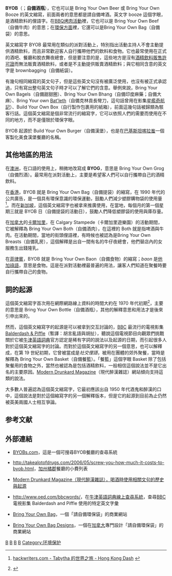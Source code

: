 {{For|重金屬樂團[[墮落體制|墮落體制]]的歌曲|B.Y.O.B. (歌曲)}}

'''BYOB'''（{{Lang-en|'''B'''ring '''Y'''our '''O'''wn '''B'''ottle}}；'''自備酒瓶'''），它也可以是 Bring Your Own Beer 或 Bring Your Own Booze 的英文縮寫，前面兩者的意思都是請自備啤酒。英文字 booze 這個字眼，是酒精飲料的俚語字。在[[燒烤|BBQ烤肉活動]]裡，它也可以是 Bring Your Own Beef（自備牛肉）的意思；在[[環保方面|環保方面]]裡，它還可以是Bring Your Own Bag（自備袋）的意思。

英文縮寫字 BYOB 最常用在類似的派對活動上，特別指出活動主持人不會主動提供酒精飲料，而且非常歡迎客人自行攜帶他們的飲料和食物。它也最常使用在正式的酒吧、餐廳和脫衣舞夜總會，但是要注意的是，這些地方是沒有[[酒精飲料販售許可證|酒精飲料販售許可證]]而無法販賣酒精飲料，或者是不主動提供販賣酒精飲料；與它相同含意的英文字是 brownbagging（自備紙袋）。

有幾句相同縮寫的英文句子，但是這些英文句沒有被廣泛使用，也沒有被正式承認過，只有寫出整句英文句子時才可以了解它們的含意。舉例來說，Bring Your Own Bagels（自備甜甜圈）、Bring Your Own Bhang（自備印度麻藥；自備大麻）、Bring Your own [[Bat'leth|Bat'leth]]（自備克林貢長彎刀，這句話曾用在影集[[星艦奇航記：重返地球|星艦奇航記]]）、Build Your Own Box（自行製作包裹用的紙箱），前面這幾句話被歸類為駭客行話。這個英文縮寫是個非常流行的縮寫字，它可以依照人們的需要而使用在不同的地方，而不是僅限於環保字眼。

BYOB 起源於 Build Your Own Burger（自備漢堡），也是在[[巴基斯坦|巴基斯坦]][[喀拉蚩|喀拉蚩]]一個客製化美食漢堡餐廳的名稱。

== 其他地區的用法 ==
在[[澳洲|澳洲]]，在口語的使用上，稍微地改寫成 '''BYOG'''，意思是 Bring Your Own Grog（自備烈酒）。最常用在派對活動上，主要是希望客人們可以自行攜帶自己的酒精飲料。

在[[香港|香港]]，BYOB 就是 Bring Your Own Bag（自備提袋）的縮寫，在 1990 年代的公共廣告，是一個具有環保意識的環保運動，鼓勵人們減少塑膠購物袋的使用量<ref>{{en}}[http://www.hackwriters.com/TabHK.htm hackwriters.com - Tabytha 的世界之旅 - Hong Kong Dash<!-- Bot generated title -->] {{Wayback|url=http://www.hackwriters.com/TabHK.htm |date=20090123121449 }}</ref>。而在[[新加坡|新加坡]]，這個英文縮寫字也被拿來推廣使用，在當地，每個月的第一個星期三就是 BYOB 日（自備提袋的活動日），鼓勵人們降低塑膠袋的使用與庫存量。

在[[加拿大|加拿大]]的[[卡爾加里|卡爾加里]]，在 Calgary Stampede（卡爾加里遊樂園）的活動期間，它被解釋為 Bring Your Own Both（自備酒肉），在這裡的 Both 就是指啤酒與牛肉。在活動期間，當地的街頭俚語裡，有時候也被認為是Bring Your Own Breasts（自備乳房），這個解釋是出自一間有名的牛仔夜總會，他們替店內的女服務生出錢隆乳。

在[[菲律賓|菲律賓]]，BYOB 就是 Bring Your Own Baon（自備食物）的縮寫；''baon'' 是[[他加祿語|他加祿語]]，意思是食物。這是在派對活動裡最普遍的用法，讓客人們知道在聚餐時要自行攜帶自己的食物。

== 詞的起源 ==

這個英文縮寫字首次用在網際網路線上資料的時間大約在 1970 年代初期<ref>{{en}}{{cite web | url=http://dictionary.reference.com/browse/BYOB | title=BYOB - 來自 Dictionary.com 的定義說明 | accessdate=2006-12-11 | archive-date=2007-02-26 | archive-url=https://web.archive.org/web/20070226172824/http://dictionary.reference.com/browse/BYOB | dead-url=no }}</ref>，主要的意思是 Bring Your Own Bottle（自備酒瓶），其他的解釋意思和用法才是後來引申出來的。

然而，這個英文縮寫字的起源是可以被拿到交互討論的，[[BBC|BBC]] 最流行的電視影集 [[Balderdash_&_Piffle|Balderdash & Piffle]]（暫譯：胡言亂語與胡扯），聽說這個電視節目向觀眾們挑戰關於它被[[牛津英語詞典|牛津英語詞典]]官方認定是稀有字詞的說法以及起源的日期，而引起很多人對於這個英文縮寫字的討論。而對於這個英文縮寫字的另一個意思，也可以解釋成，在第 19 世紀初期，它曾被當成是''社交俚語''，被用在團體的郊外聚餐，當時是解釋為 Bring Your Own Basket（自備餐籃）。「餐籃」這個字眼 Basket 除了包括聚餐用的食物之外，當然也被認為是包括酒精飲料，一般相信這個說法並不是它出名的主要原因。[[Modern_Drunkard_Magazine|Modern Drunkard Magazine]]（現代醉漢雜誌）網站傾向支持這類的說法。

大多數人普遍認為這個英文縮寫字，它最初應該出自 1950 年代酒鬼和醉漢的口中，這個說法是對於這個縮寫字的另一個解釋版本，但是它的起源到目前為止仍然被英美兩國人士相互爭論。

== 参考文献 ==
{{Reflist}}

== 外部連結 ==
*{{en}} [https://web.archive.org/web/20141219014209/http://www.byobs.com/ BYOBs.com]，這是一個可搜尋BYOB餐廳的查尋系統
*{{en}} [http://takealotofdrugs.com/2006/05/screw-you-how-much-it-costs-to-byob.html http://takealotofdrugs.com/2006/05/screw-you-how-much-it-costs-to-byob.html]{{Wayback|url=http://takealotofdrugs.com/2006/05/screw-you-how-much-it-costs-to-byob.html |date=20090216175502 }}，[[奥兰治县_(加利福尼亚州)|加州橘郡]]餐廳的小費列表
*{{en}} [https://web.archive.org/web/20080115183013/http://www.moderndrunkardmagazine.com/issues/02_05/02-05_on_the_cuff.htm Modern Drunkard Magazine（現代醉漢雜誌），喝酒時使用相關文句的歷史與起源]
*{{en}} [http://www.oed.com/bbcwords/ http://www.oed.com/bbcwords/]{{Wayback|url=http://www.oed.com/bbcwords/ |date=20090215142339 }}，在[[牛津英語詞典|牛津英語詞典線上查尋系統]]，查尋[[BBC|BBC]]電視影集 Balderdash and Piffle 使用的特定英文字彙
*{{en}} [http://www.bringyourbag.com Bring Your Own Bag]{{Wayback|url=http://www.bringyourbag.com/ |date=20110303142051 }}，一個「請自備環保袋」的商業網站
*{{en}} [http://www.bringyourownbag.com Bring Your Own Bag Designs]{{Wayback|url=http://www.bringyourownbag.com/ |date=20190628180140 }}，一個在[[加拿大|加拿大]]專門設計「請自備環保袋」的商業網站

[[Category:字首縮寫|B]]
[[Category:派對|B]]
[[Category:餐廳專用術語|B]]
[[Category:葡萄酒术语|B]]
[[Category:环境保护|Category:环境保护]]